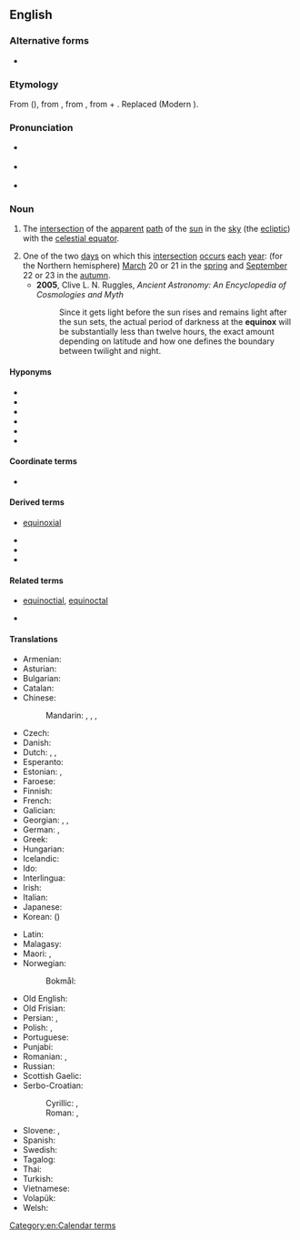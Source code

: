 ==English==
{{wikipedia}}

===Alternative forms===
* {{alter|en|æquinox||obsolete}}

===Etymology===
From {{der|en|fro|equinoce}} ({{cog|fr|équinoxe}}), from {{der|en|ML.|equinoxium}}, from {{der|en|la|aequinoctium}}, from {{m|la|aequus|t=equal}} + {{m|la|nox|t=night}}. Replaced {{cog|ang|efenniht}} (Modern {{cog|en|evennight}}).

===Pronunciation===
* {{a|RP}} {{IPA|/ˈɛkwɪˌnoks/|/ˈiːkwɪˌnɒks/|lang=en}}
* {{a|GenAm}} {{IPA|/ˈiːkwəˌnɑːks/|lang=en}}
* {{audio|en-us-equinox.ogg|Audio (US)|lang=en}}

===Noun===
{{en-noun|es|equinoctes}}

# {{lb|en|astronomy}} The [[intersection]] of the [[apparent]] [[path]] of the [[sun]] in the [[sky]] (the [[ecliptic]]) with the [[celestial equator]].
# One of the two [[day]]s on which this [[intersection]] [[occur]]s [[each]] [[year]]: (for the Northern hemisphere) [[March]] 20 or 21 in the [[spring]] and [[September]] 22 or 23 in the [[autumn]].
#* '''2005''', Clive L. N. Ruggles, ''Ancient Astronomy: An Encyclopedia of Cosmologies and Myth''
#*: Since it gets light before the sun rises and remains light after the sun sets, the actual period of darkness at the '''equinox''' will be substantially less than twelve hours, the exact amount depending on latitude and how one defines the boundary between twilight and night.

====Hyponyms====
* {{l|en|autumn equinox}}
* {{l|en|autumnal equinox}}
* {{l|en|March equinox}}
* {{l|en|September equinox}}
* {{l|en|spring equinox}}
* {{l|en|vernal equinox}}

====Coordinate terms====
* {{l|en|solstice}}

====Derived terms====
* {{qualifier|adj, archaic}} [[equinoxial]]
* {{l|en|northward equinox}}
* {{l|en|precession of the equinoxes}}
* {{l|en|southward equinox}}

====Related terms====
* {{qualifier|adj}} [[equinoctial]], [[equinoctal]]
* {{l|en|interequinoctial}}

====Translations====
{{trans-top|intersection of the ecliptic with the celestial equator}}
* Armenian: {{t+|hy|գիշերահավասար}}
* Asturian: {{t|ast|equinocciu|m}}
* Bulgarian: {{t|bg|равноденствие|n|tr=ravnodénstvie|sc=Cyrl}}
* Catalan: {{t+|ca|equinocci|m}}
* Chinese:
*: Mandarin: {{t+|cmn|晝夜平分點|sc=Hani}}, {{t+|cmn|昼夜平分点|tr=zhòuyè píngfēndiǎn|sc=Hani}}, {{t+|cmn|二分點|sc=Hani}}, {{t+|cmn|二分点|tr=èrfēndiǎn|sc=Hani}}
* Czech: {{t+|cs|rovnodennost|f}}
* Danish: {{t+|da|jævndøgn}}
* Dutch: {{t+|nl|nachtevening}}, {{t+|nl|dag-en-nachtevening}}, {{t+|nl|equinox}}
* Esperanto: {{t|eo|ekvinokso}}
* Estonian: {{t|et|pööripäev}}, {{t|et|võrdpäevsus}}
* Faroese: {{t|fo|javndøgur|n}}
* Finnish: {{t+|fi|päiväntasaus}}
* French: {{t+|fr|équinoxe|m}}
* Galician: {{t+|gl|equinoccio|m}}
* Georgian: {{t|ka|ბუნიობა}}, {{t|ka|დღეღამტოლობა}}, {{t|ka|ბუნიაობა}}
* German: {{t+|de|Äquinoktium|n}}, {{t+|de|Tagundnachtgleiche|f}}
* Greek: {{t+|el|ισημερία|f}}
* Hungarian: {{t|hu|nap-éj egyenlőség}}
* Icelandic: {{t|is|jafndægur|n}}
* Ido: {{t+|io|equinoxo}}
* Interlingua: {{t|ia|equinoctio}}
* Irish: {{t|ga|cónocht|f}}
* Italian: {{t+|it|equinozio|m}}
* Japanese: {{t|ja|分点|tr=ぶんてん, bunten|sc=Jpan}}
* Korean: {{t+|ko|분점}} ({{t+|ko|分點}})
{{trans-mid}}
* Latin: {{t|la|aequinoctium|n}}
* Malagasy: {{t+|mg|ekinôksa}}
* Maori: {{t|mi|pahore o Rehua}}, {{t|mi|te pahore o Rehua}}
* Norwegian:
*: Bokmål: {{t|nb|jevndøgn|n}}
* Old English: {{t|ang|efenniht|f}}
* Old Frisian: {{t|ofs|evennacht|f}}
* Persian: {{t+|fa|اعتدال|tr=e'tedâl|sc=fa-Arab}}, {{t|fa|برابران|tr=barābarān}}
* Polish: {{t+|pl|równonoc|f}}, {{t+|pl|ekwinokcjum|n}}
* Portuguese: {{t+|pt|equinócio|m}}
* Punjabi: {{t|pa|ਸਮਰਾਤ|f}}
* Romanian: {{t+|ro|echinox|n}}, {{t+|ro|echinocțiu|n}}
* Russian: {{t+|ru|равноде́нствие|n}}
* Scottish Gaelic: {{t|gd|co-fhad-thràth|m}}
* Serbo-Croatian:
*: Cyrillic: {{t|sh|равнодневница|f}}, {{t|sh|равнодневица|f}}
*: Roman: {{t|sh|ravnodnevnica|f}}, {{t+|sh|ravnodnevica|f}}
* Slovene: {{t+|sl|enakonočje|n}}, {{t|sl|ekvinokcij|m}}
* Spanish: {{t+|es|equinoccio|m}}
* Swedish: {{t+|sv|dagjämning}}
* Tagalog: {{t|tl|ekinoksyo}}
* Thai: {{t|th|วิษุวัต|tr=wisuwat}}
* Turkish: {{t+|tr|ekinoks}}
* Vietnamese: {{t|vi|điểm phân}}
* Volapük: {{t-needed|vo}}
* Welsh: {{t|cy|cyhydnos|f}}
{{trans-bottom}}

[[Category:en:Calendar terms]]